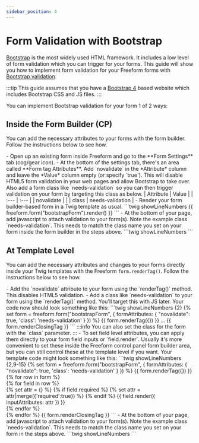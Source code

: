 ```yaml
---
sidebar_position: 4
---
```



# Form Validation with Bootstrap

[Bootstrap](https://getbootstrap.com) is the most widely used HTML framework. It includes a low level of form validation which you can trigger for your forms. This guide will show you how to implement form validation for your Freeform forms with [Bootstrap validation](https://getbootstrap.com/docs/4.1/components./builder/#validation).

:::tip
This guide assumes that you have a [Bootstrap 4](https://getbootstrap.com/docs/4.1/getting-started/introduction/) based website which includes Bootstrap CSS and JS files.
:::

You can implement Bootstrap validation for your form 1 of 2 ways:

## Inside the Form Builder (CP)

You can add the necessary attributes to your forms with the form builder. Follow the instructions below to see how.

<VerticalStepWrapper>
<StepMarkdown stepTitle="Step 1">
- Open up an existing form inside Freeform and go to the **Form Settings** tab (cog/gear icon).
- At the bottom of the settings tab, there's an area called **Form tag Attributes**. Add `novalidate` in the *Attribute* column and leave the *Value* column empty (or specify `true`). This will disable HTML5 form validation in your web pages and allow Bootstrap to take over. Also add a form class like `needs-validation` so you can then trigger validation on your form by targeting this class as below.
    | Attribute | Value |
    | :--- | :--- |
    | novalidate | |
    | class | needs-validation |

</StepMarkdown>
<StepMarkdown stepTitle="Step 2">
- Render your form builder-based form in a Twig template as usual.
    ```twig showLineNumbers
    {{ freeform.form("bootstrapForm").render() }}
    ```

</StepMarkdown>
<StepMarkdown stepTitle="Step 3">
- At the bottom of your page, add javascript to attach validation to your form(s). Note the example class `needs-validation`. This needs to match the class name you set on your form inside the form builder in the steps above.
    ```twig showLineNumbers
    <script>
    // Example starter Javascript for disabling form submissions if there are invalid fields
    (function() {
    'use strict';
    window.addEventListener('load', function() {
        // Fetch all the forms we want to apply custom Bootstrap validation styles to
        var forms = document.getElementsByClassName('needs-validation');
        // Loop over them and prevent submission
        var validation = Array.prototype.filter.call(forms, function(form) {
        form.addEventListener('submit', function(event) {
            if (form.checkValidity() === false) {
            event.preventDefault();
            event.stopPropagation();
            }
            form.classList.add('was-validated');
        }, false);
        });
    }, false);
    })();
    </script>
    ```

</StepMarkdown>

</VerticalStepWrapper>

## At Template Level

You can add the necessary attributes and changes to your forms directly inside your Twig templates with the Freeform `form.renderTag()`. Follow the instructions below to see how.

<VerticalStepWrapper>
<StepMarkdown stepTitle="Step 1">
- Add the `novalidate` attribute to your form using the `renderTag()` method. This disables HTML5 validation.
- Add a class like `needs-validation` to your form using the `renderTag()` method. You'll target this with JS later. Your code now should look something like this:
    ```twig showLineNumbers {2}
    {% set form = freeform.form("bootstrapForm", {
        formAttributes: { "novalidate": true, 'class': 'needs-validation' }
    }) %}
    {{ form.renderTag({}) }}
    ...
    {{ form.renderClosingTag }}
    ```
    :::info
    You can also set the class for the form with the `class` parameter.
    :::

</StepMarkdown>
<StepMarkdown stepTitle="Step 2">
- To set field level attributes, you can apply them directly to your form field inputs or `field.render`. Usually it's more convenient to set these inside the Freeform control panel form builder area, but you can still control these at the template level if you want. Your template code might look something like this:
    ```twig showLineNumbers {2,9-15}
    {% set form = freeform.form("bootstrapForm", {
        formAttributes: { "novalidate": true, 'class': 'needs-validation' }
    }) %}
    {{ form.renderTag({}) }}
        {% for row in form %}
        <div>
            {% for field in row %}
            <div>
                {% set attr = {} %}
                {% if field.required %}
                    {% set attr = attr|merge({'required':true}) %}
                {% endif %}
                {{ field.render({
                    inputAttributes: attr
                }) }}
            </div>
            {% endfor %}
        </div>
        {% endfor %}
    {{ form.renderClosingTag }}
    ```

</StepMarkdown>
<StepMarkdown stepTitle="Step 3">
- At the bottom of your page, add javascript to attach validation to your form(s). Note the example class `needs-validation`. This needs to match the class name you set on your form in the steps above.
    ```twig showLineNumbers
    <script>
    // Example starter Javascript for disabling form submissions if there are invalid fields
    (function() {
    'use strict';
    window.addEventListener('load', function() {
        // Fetch all the forms we want to apply custom Bootstrap validation styles to
        var forms = document.getElementsByClassName('needs-validation');
        // Loop over them and prevent submission
        var validation = Array.prototype.filter.call(forms, function(form) {
        form.addEventListener('submit', function(event) {
            if (form.checkValidity() === false) {
            event.preventDefault();
            event.stopPropagation();
            }
            form.classList.add('was-validated');
        }, false);
        });
    }, false);
    })();
    </script>
    ```
</StepMarkdown>
</VerticalStepWrapper>
